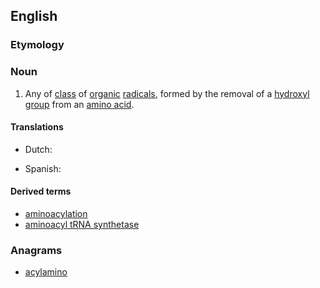 ==English==

===Etymology===
{{rfe|lang=en}}

===Noun===
{{en-noun}}

# {{lb|en|organic chemistry}} Any of [[class]] of [[organic]] [[radical]]s, formed by the removal of a [[hydroxyl]] [[group]] from an [[amino acid]].

====Translations====
{{trans-top|class of organic radicals}}
* Dutch: {{t|nl|aminoacyl}}
{{trans-mid}}
* Spanish: {{t|es|aminoacil|f}}
{{trans-bottom}}

====Derived terms====
* [[aminoacylation]]
* [[aminoacyl tRNA synthetase]]

===Anagrams===
* [[acylamino#English|acylamino]]